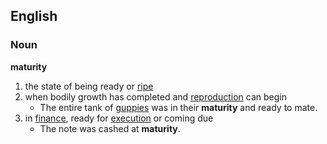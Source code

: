 == English ==
=== Noun ===
'''maturity'''
# the state of being ready or [[ripe]]
# when bodily growth has completed and [[reproduction]] can begin
#* The entire tank of [[:w:guppy|guppies]] was in their '''maturity''' and ready to mate.
# in [[finance]], ready for [[execution]] or coming due
#* The note was cashed at '''maturity'''.